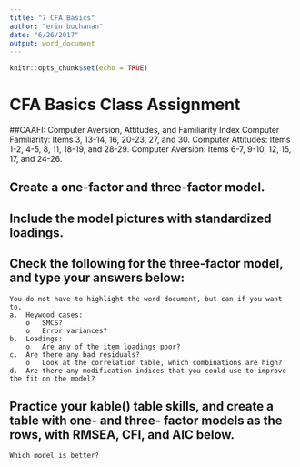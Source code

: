 ```yaml
---
title: "7 CFA Basics"
author: "erin buchanan"
date: "6/26/2017"
output: word_document
---
```


```r
knitr::opts_chunk$set(echo = TRUE)
```

# CFA Basics Class Assignment

##CAAFI: Computer Aversion, Attitudes, and Familiarity Index
    Computer Familiarity: Items 3, 13-14, 16, 20-23, 27, and 30. 
    Computer Attitudes: Items 1-2, 4-5, 8, 11, 18-19, and 28-29.
    Computer Aversion: Items 6-7, 9-10, 12, 15, 17, and 24-26.

## Create a one-factor and three-factor model.

## Include the model pictures with standardized loadings.

## Check the following for the three-factor model, and type your answers below:
    You do not have to highlight the word document, but can if you want to. 
    a.	Heywood cases:
        o	SMCS?
        o	Error variances?
    b.	Loadings:
        o	Are any of the item loadings poor?
    c.	Are there any bad residuals? 
        o	Look at the correlation table, which combinations are high?
    d.	Are there any modification indices that you could use to improve the fit on the model?

## Practice your kable() table skills, and create a table with one- and three- factor models as the rows, with RMSEA, CFI, and AIC below. 
    Which model is better? 



